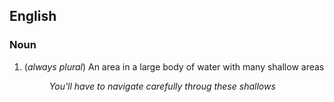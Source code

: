 ==English==

=== Noun ===

# (''always plural'') An area in a large body of water with many shallow areas
#: ''You'll have to navigate carefully throug these shallows''